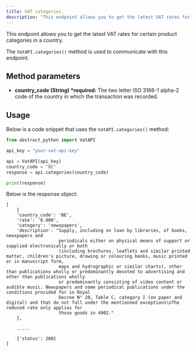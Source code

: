 ```yaml
---
title: VAT categories.
description: "This endpoint allows you to get the latest VAT rates for certain product categories in a country."
---
```


This endpoint allows you to get the latest VAT rates for certain product categories in a country.

The `VatAPI.categories()` method is used to communicate with this endpoint.

## Method parameters

- **country_code (String) \*required:** The two letter ISO 3166-1 alpha-2 code of the country in which the transaction was recorded.

## Usage

Below is a code snippet that uses the `VatAPI.categories()` method:

```python
from abstract_python import VatAPI

api_key = "your-vat-api-key"

api = VatAPI(api_key)
country_code = "BE"
response = api.categories(country_code)

print(response)

```

Below is the response object:

```
[
    {
    'country_code': 'BE',
    'rate': '0.000',
    'category': 'newspapers',
    'description': "Supply, including on loan by libraries, of books, newspapers and
                    periodicals either on physical means of support or supplied electronically or both
                    (including brochures, leaflets and similar printed matter, children's picture, drawing or colouring books, music printed or in manuscript form,
                    maps and hydrographic or similar charts), other than publications wholly or predominantly devoted to advertising and other than publications wholly
                    or predominantly consisting of video content or audible music. Newspapers and some periodical publications under the conditions provided for in Royal
                    Decree N° 20, Table C, category I (on paper and digital) and that do not fall under the mentionned exceptions\nThe reduced rate only applies for
                    those goods in 4902."
    },

    .....

    {'status': 200}
]
```
